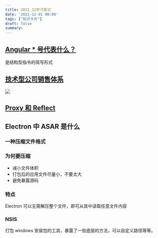 ```yaml
---
title: 2021_12学习笔记
date: '2021-12-01 00:00'
tags: ["知识卡片"]
draft: false
summary: 
---
```

## [Angular * 号代表什么？](https://stackoverflow.com/questions/40078189/angular-why-asterisk)
是结构型指令的简写形式

## [技术型公司销售体系](https://mp.weixin.qq.com/s?__biz=MjM5MzE3NzE1OA==&mid=2247498162&idx=1&sn=038738f34a98808fa7bd5065c35e46c2&chksm=a699b29b91ee3b8d3f0ebe9656e8b45ad64f3c31f438ba4fb6c8a0993ad981d93785b1869055&mpshare=1&scene=1&srcid=12109lYwsbfeCngwcIFiSgDr&sharer_sharetime=1639288325755&sharer_shareid=703dda51c230f59ac9e88b0f0dad80b0&version=3.1.19.90358&platform=mac#rd)

![](https://images.scar.site/20220417180459.png)
## [Proxy 和 Reflect](https://zh.javascript.info/proxy)

## Electron 中 ASAR 是什么
### 一种压缩文件格式

### 为何要压缩
* 减小文件体积
* 打包后的应用文件尽量小，不要太大
* 避免暴露源码
### 特点
Electron 可以无需解压整个文件，即可从其中读取任意文件内容

### NSIS
打包 windows 安装包的工具，暴露了一些底层的方法，可以自定义路径等等。
